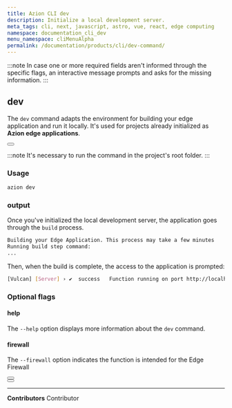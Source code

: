 ```yaml
---
title: Azion CLI dev
description: Initialize a local development server.
meta_tags: cli, next, javascript, astro, vue, react, edge computing
namespace: documentation_cli_dev
menu_namespace: cliMenuAlpha
permalink: /documentation/products/cli/dev-command/
---
```



:::note 
In case one or more required fields aren't informed through the specific flags, an interactive message prompts and asks for the missing information.
:::

## dev

The `dev` command adapts the environment for building your edge application and run it locally. It's used for projects already initialized as **Azion edge applications**.

<Button href="/en/documentation/products/cli/link-command/" text="link an existing project to an Azion edge application" variant="secondary"> 
</Button>

:::note 
It's necessary to run the command in the project's root folder.
:::

### Usage

```sh
azion dev
```

### output 

Once you've initialized the local development server, the application goes through the `build` process.

```sh 
Building your Edge Application. This process may take a few minutes
Running build step command:
...
```

Then, when the build is complete, the access to the application is prompted: 

```sh
[Vulcan] [Server] › ✔  success   Function running on port http://localhost:3000 
```

### Optional flags

#### help

The `--help` option displays more information about the `dev` command.

#### firewall

The `--firewall` option indicates the function is intended for the Edge Firewall


<Button href="/en/documentation/products/guides/edge-functions/first-steps/" text="edge functions for edge applications" variant="secondary"> 
</Button>

<br />

<Button href="/en/documentation/products/secure/edge-firewall/edge-functions/" text="edge functions for edge firewall" variant="secondary"> 
</Button>



---


**Contributors** <ContributorList>Contributor</ContributorList>
